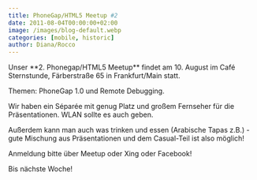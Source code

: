 ```yaml
---
title: PhoneGap/HTML5 Meetup #2
date: 2011-08-04T00:00:00+02:00
image: /images/blog-default.webp
categories: [mobile, historic]
author: Diana/Rocco
---
```


<div class="entry-content">
Unser **2. Phonegap/HTML5 Meetup**  findet am 10. August im Café Sternstunde, Färberstraße 65 in Frankfurt/Main statt.

Themen: PhoneGap 1.0 und Remote Debugging.



Wir haben ein Séparée mit genug Platz und großem Fernseher für die Präsentationen. WLAN sollte es auch geben.



Außerdem kann man auch was trinken und essen (Arabische Tapas z.B.) - gute Mischung aus Präsentationen und dem Casual-Teil ist also möglich!



Anmeldung bitte über Meetup oder Xing oder Facebook!

Bis nächste Woche!
</div>

